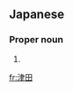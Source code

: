 ==Japanese==
{{wikipedia|lang=ja}}
{{ja-kanjitab|つ|だ}}

===Proper noun===
{{ja-pos|proper|つだ}}

# {{surname|lang=ja|sort=つだ}}

[[fr:津田]]